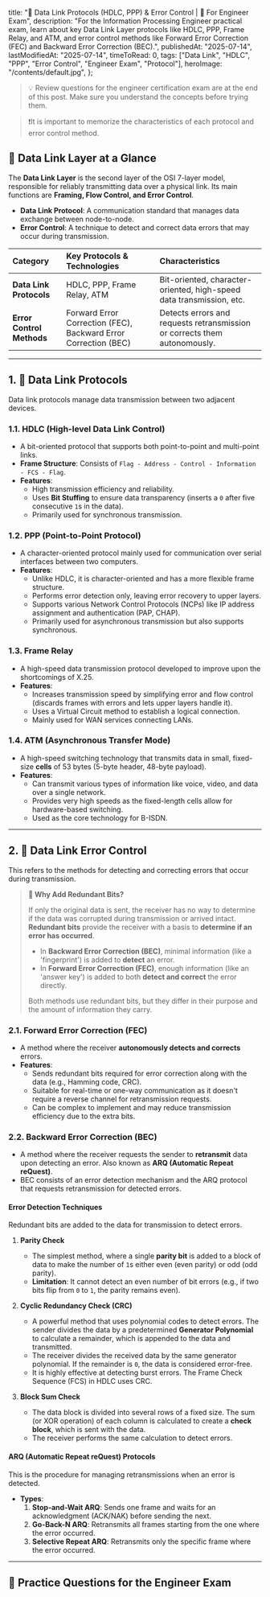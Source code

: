 
  title: "🔗 Data Link Protocols (HDLC, PPP) & Error Control | 🚀 For Engineer Exam",
  description:
    "For the Information Processing Engineer practical exam, learn about key Data Link Layer protocols like HDLC, PPP, Frame Relay, and ATM, and error control methods like Forward Error Correction (FEC) and Backward Error Correction (BEC).",
  publishedAt: "2025-07-14",
  lastModifiedAt: "2025-07-14",
  timeToRead: 0,
  tags: ["Data Link", "HDLC", "PPP", "Error Control", "Engineer Exam", "Protocol"],
  heroImage: "/contents/default.jpg",
};

> 💡 Review questions for the engineer certification exam are at the end of this post. Make sure you understand the concepts before trying them.

> ❗️It is important to memorize the characteristics of each protocol and error control method.

## 🚀 Data Link Layer at a Glance

The **Data Link Layer** is the second layer of the OSI 7-layer model, responsible for reliably transmitting data over a physical link. Its main functions are **Framing, Flow Control, and Error Control**.

- **Data Link Protocol**: A communication standard that manages data exchange between node-to-node.
- **Error Control**: A technique to detect and correct data errors that may occur during transmission.

| Category | Key Protocols & Technologies | Characteristics |
| :--- | :--- | :--- |
| **Data Link Protocols** | HDLC, PPP, Frame Relay, ATM | Bit-oriented, character-oriented, high-speed data transmission, etc. |
| **Error Control Methods** | Forward Error Correction (FEC), Backward Error Correction (BEC) | Detects errors and requests retransmission or corrects them autonomously. |

---

## 1. 🔗 Data Link Protocols

Data link protocols manage data transmission between two adjacent devices.

### 1.1. HDLC (High-level Data Link Control)

- A bit-oriented protocol that supports both point-to-point and multi-point links.
- **Frame Structure**: Consists of `Flag - Address - Control - Information - FCS - Flag`.
- **Features**:
  - High transmission efficiency and reliability.
  - Uses **Bit Stuffing** to ensure data transparency (inserts a `0` after five consecutive `1`s in the data).
  - Primarily used for synchronous transmission.

### 1.2. PPP (Point-to-Point Protocol)

- A character-oriented protocol mainly used for communication over serial interfaces between two computers.
- **Features**:
  - Unlike HDLC, it is character-oriented and has a more flexible frame structure.
  - Performs error detection only, leaving error recovery to upper layers.
  - Supports various Network Control Protocols (NCPs) like IP address assignment and authentication (PAP, CHAP).
  - Primarily used for asynchronous transmission but also supports synchronous.

### 1.3. Frame Relay

- A high-speed data transmission protocol developed to improve upon the shortcomings of X.25.
- **Features**:
  - Increases transmission speed by simplifying error and flow control (discards frames with errors and lets upper layers handle it).
  - Uses a Virtual Circuit method to establish a logical connection.
  - Mainly used for WAN services connecting LANs.

### 1.4. ATM (Asynchronous Transfer Mode)

- A high-speed switching technology that transmits data in small, fixed-size **cells** of 53 bytes (5-byte header, 48-byte payload).
- **Features**:
  - Can transmit various types of information like voice, video, and data over a single network.
  - Provides very high speeds as the fixed-length cells allow for hardware-based switching.
  - Used as the core technology for B-ISDN.

---

## 2. 🔧 Data Link Error Control

This refers to the methods for detecting and correcting errors that occur during transmission.

> **🤔 Why Add Redundant Bits?**
>
> If only the original data is sent, the receiver has no way to determine if the data was corrupted during transmission or arrived intact. **Redundant bits** provide the receiver with a basis to **determine if an error has occurred**.
>
> - In **Backward Error Correction (BEC)**, minimal information (like a 'fingerprint') is added to **detect** an error.
> - In **Forward Error Correction (FEC)**, enough information (like an 'answer key') is added to both **detect and correct** the error directly.
>
> Both methods use redundant bits, but they differ in their purpose and the amount of information they carry.



### 2.1. Forward Error Correction (FEC)

- A method where the receiver **autonomously detects and corrects** errors.
- **Features**:
  - Sends redundant bits required for error correction along with the data (e.g., Hamming code, CRC).
  - Suitable for real-time or one-way communication as it doesn't require a reverse channel for retransmission requests.
  - Can be complex to implement and may reduce transmission efficiency due to the extra bits.

### 2.2. Backward Error Correction (BEC)

- A method where the receiver requests the sender to **retransmit** data upon detecting an error. Also known as **ARQ (Automatic Repeat reQuest)**.
- BEC consists of an error detection mechanism and the ARQ protocol that requests retransmission for detected errors.

#### Error Detection Techniques
Redundant bits are added to the data for transmission to detect errors.

1.  **Parity Check**
    - The simplest method, where a single **parity bit** is added to a block of data to make the number of `1`s either even (even parity) or odd (odd parity).
    - **Limitation**: It cannot detect an even number of bit errors (e.g., if two bits flip from `0` to `1`, the parity remains even).

2.  **Cyclic Redundancy Check (CRC)**
    - A powerful method that uses polynomial codes to detect errors. The sender divides the data by a predetermined **Generator Polynomial** to calculate a remainder, which is appended to the data and transmitted.
    - The receiver divides the received data by the same generator polynomial. If the remainder is `0`, the data is considered error-free.
    - It is highly effective at detecting burst errors. The Frame Check Sequence (FCS) in HDLC uses CRC.

3.  **Block Sum Check**
    - The data block is divided into several rows of a fixed size. The sum (or XOR operation) of each column is calculated to create a **check block**, which is sent with the data.
    - The receiver performs the same calculation to detect errors.

#### ARQ (Automatic Repeat reQuest) Protocols
This is the procedure for managing retransmissions when an error is detected.

- **Types**:
    1.  **Stop-and-Wait ARQ**: Sends one frame and waits for an acknowledgment (ACK/NAK) before sending the next.
    2.  **Go-Back-N ARQ**: Retransmits all frames starting from the one where the error occurred.
    3.  **Selective Repeat ARQ**: Retransmits only the specific frame where the error occurred.

---

## 📝 Practice Questions for the Engineer Exam

<ProblemAnswer
  problem="What is the bit-oriented protocol that supports both point-to-point and multi-point links and uses bit stuffing to ensure data transparency?"
  correctAnswer="HDLC"
/>

<ProblemAnswer
  problem="What is the character-oriented protocol mainly used for serial communication between two computers, providing features like IP address assignment and authentication?"
  correctAnswer="PPP"
/>

<ProblemAnswer
  problem="What is the high-speed switching technology that transmits data in fixed-size 53-byte cells?"
  correctAnswer="ATM (Asynchronous Transfer Mode)"
/>

<ProblemAnswer
  problem="What is the error control method where the receiver detects and corrects errors by itself?"
  correctAnswer="Forward Error Correction (FEC)"
/>

<ProblemAnswer
  problem="What is the general term for error control methods where the receiver requests the sender to retransmit data upon detecting an error?"
  correctAnswer="Backward Error Correction (BEC) or ARQ"
/>

<ProblemAnswer
  problem="Among the ARQ (Automatic Repeat reQuest) methods, which one retransmits all frames starting from the frame where an error occurred?"
  correctAnswer="Go-Back-N ARQ"
/>

<ProblemAnswer
  problem="Which ARQ (Automatic Repeat reQuest) method offers the best transmission efficiency by retransmitting only the specific frame that had an error?"
  correctAnswer="Selective Repeat ARQ"
/>

